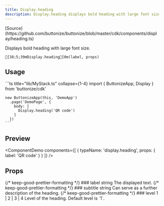 ```yaml
---
title: Display.heading
description: Display.heading displays bold heading with large font size.
---
```




<FrameworkSelect>
	<FrameworkContent>
		<Fragment slot="cdk">
			[Source](https://github.com/buttonize/buttonize/blob/master/cdk/components/display/heading.ts)
		</Fragment>
	</FrameworkContent>
</FrameworkSelect>

Displays bold heading with large font size.

```ansi frame="none"
[38;5;39mDisplay.heading[0m(label, props)
```

## Usage

<FrameworkContent>
   <Fragment slot="cdk">
    ```ts title="lib/MyStack.ts" collapse={1-4}
    import { ButtonizeApp, Display } from 'buttonize/cdk'
    
    new ButtonizeApp(this, 'DemoApp')
      .page('DemoPage', {
        body: [
          Display.heading('QR code')
        ]
      })
    ```
   </Fragment>
</FrameworkContent>

## Preview

<ComponentDemo
	components={[
		{
			typeName: 'display.heading',
			props: {
				label: 'QR code'
			}
		}
	]}
/>

## Props

<FrameworkContent>
	<Fragment slot="cdk">
		<PropDescription>
			<Fragment slot="title">
				{/* keep-good-prettier-formatting */}
				### label
			</Fragment>
			<PropMarker slot="markers" type="required" />
			<Fragment slot="type">string</Fragment>
			<Fragment slot="description">The displayed text.</Fragment>
		</PropDescription>
		<PropDescription>
			<Fragment slot="title">
				{/* keep-good-prettier-formatting */}
				### subtitle
			</Fragment>
			<PropMarker slot="markers" type="optional" />
			<Fragment slot="type">string</Fragment>
			<Fragment slot="description">
				Can serve as a further description of the heading.
			</Fragment>
		</PropDescription>
		<PropDescription>
			<Fragment slot="title">
				{/* keep-good-prettier-formatting */}
				### level
			</Fragment>
			<PropMarker slot="markers" type="optional" />
			<Fragment slot="type">1 | 2 | 3 | 4</Fragment>
			<Fragment slot="description">
				Level of the heading. Default level is `1`.
			</Fragment>
		</PropDescription>
		<SpacingProps />
		<SizingProps />
	</Fragment>
</FrameworkContent>
